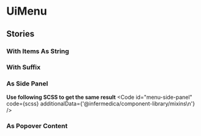 
<Meta title="OrganismsUiMenu" component={UiMenu} />

# UiMenu
<Primary />
<ArgsTable />

## Stories
### With Items As String
<Canvas>
  <Story id="organisms-menu--with-items-as-string"/>
</Canvas>

### With Suffix
<Canvas>
  <Story id="organisms-menu--with-suffix"/>
</Canvas>

### As Side Panel
<Canvas>
  <Story id="organisms-menu--as-side-panel"/>
</Canvas>

**Use following SCSS to get the same result**
<Code
  id="menu-side-panel"
  code={scss}
  additionalData={'@infermedica/component-library/mixins\n'}
/>

### As Popover Content
<Canvas>
  <Story id="organisms-menu--as-popover-content"/>
</Canvas>
